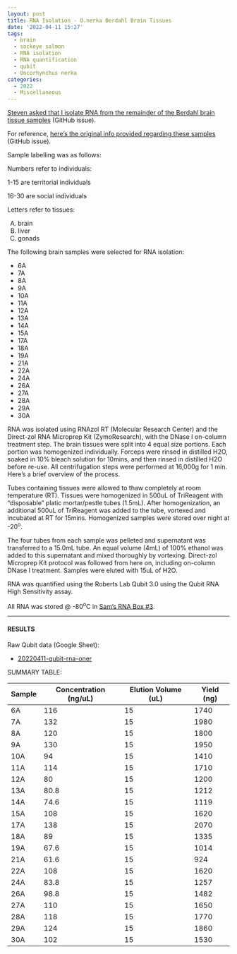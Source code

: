 ```yaml
---
layout: post
title: RNA Isolation - O.nerka Berdahl Brain Tissues
date: '2022-04-11 15:27'
tags: 
  - brain
  - sockeye salmon
  - RNA isolation
  - RNA quantification
  - qubit
  - Oncorhynchus nerka
categories: 
  - 2022
  - Miscellaneous
---
```

[Steven asked that I isolate RNA from the remainder of the Berdahl brain tissue samples](https://github.com/RobertsLab/resources/issues/1410) (GitHub issue).

For reference, [here's the original info provided regarding these samples](https://github.com/RobertsLab/resources/issues/1307) (GitHub issue).

Sample labelling was as follows:

Numbers refer to individuals:

1-15 are territorial individuals

16-30 are social individuals

Letters refer to tissues:

(A) brain
(B) liver
(C) gonads

The following brain samples were selected for RNA isolation:

- 6A
- 7A
- 8A
- 9A
- 10A
- 11A
- 12A
- 13A
- 14A
- 15A
- 17A
- 18A
- 19A
- 21A
- 22A
- 24A
- 26A
- 27A
- 28A
- 29A
- 30A


RNA was isolated using RNAzol RT (Molecular Research Center) and the Direct-zol RNA Microprep Kit (ZymoResearch), with the DNase I on-column treatment step. The brain tissues were split into 4 equal size portions. Each portion was homogenized individually. Forceps were rinsed in distilled H2O, soaked in 10% bleach solution for 10mins, and then rinsed in distilled H2O before re-use. All centrifugation steps were performed at 16,000g for 1 min. Here’s a brief overview of the process.

Tubes containing tissues were allowed to thaw completely at room temperature (RT). Tissues were homogenized in 500uL of TriReagent with “disposable” platic mortar/pestle tubes (1.5mL). After homogenization, an additional 500uL of TriReagent was added to the tube, vortexed and incubated at RT for 15mins. Homogenized samples were stored over night at -20<sup>o</sup>. 

The four tubes from each sample was pelleted and supernatant was transferred to a 15.0mL tube. An equal volume (4mL) of 100% ethanol was added to this supernatant and mixed thoroughly by vortexing. Direct-zol Microprep Kit protocol was followed from here on, including on-column DNase I treatment. Samples were eluted with 15uL of H2O.

RNA was quantified using the Roberts Lab Qubit 3.0 using the Qubit RNA High Sensitivity assay.

All RNA was stored @ -80<sup>o</sup>C in [Sam’s RNA Box #3](https://docs.google.com/spreadsheets/d/1j9jm3b91IkVfG0EsSjQpR--t2R97YXEQPaOFqsOqjhc/edit?usp=sharing).

---

#### RESULTS

Raw Qubit data (Google Sheet):

- [20220411-qubit-rna-oner](https://docs.google.com/spreadsheets/d/1WCslfKqWHNmQo5T54mIfD9T6ZCAjC2vEaHUe810OPKI/edit?usp=sharing)

SUMMARY TABLE:

| Sample | Concentration (ng/uL) | Elution Volume (uL) | Yield (ng) |
|--------|-----------------------|---------------------|------------|
| 6A     | 116                   | 15                  | 1740       |
| 7A     | 132                   | 15                  | 1980       |
| 8A     | 120                   | 15                  | 1800       |
| 9A     | 130                   | 15                  | 1950       |
| 10A    | 94                    | 15                  | 1410       |
| 11A    | 114                   | 15                  | 1710       |
| 12A    | 80                    | 15                  | 1200       |
| 13A    | 80.8                  | 15                  | 1212       |
| 14A    | 74.6                  | 15                  | 1119       |
| 15A    | 108                   | 15                  | 1620       |
| 17A    | 138                   | 15                  | 2070       |
| 18A    | 89                    | 15                  | 1335       |
| 19A    | 67.6                  | 15                  | 1014       |
| 21A    | 61.6                  | 15                  | 924        |
| 22A    | 108                   | 15                  | 1620       |
| 24A    | 83.8                  | 15                  | 1257       |
| 26A    | 98.8                  | 15                  | 1482       |
| 27A    | 110                   | 15                  | 1650       |
| 28A    | 118                   | 15                  | 1770       |
| 29A    | 124                   | 15                  | 1860       |
| 30A    | 102                   | 15                  | 1530       |
